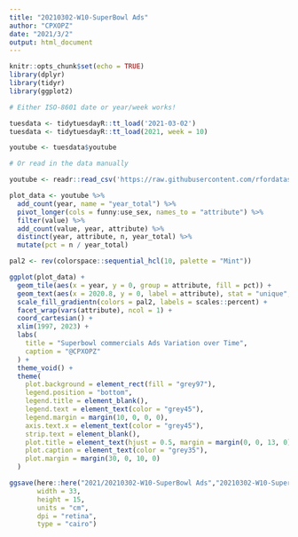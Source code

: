 ```yaml
---
title: "20210302-W10-SuperBowl Ads"
author: "CPXOPZ"
date: "2021/3/2"
output: html_document
---
```


```r
knitr::opts_chunk$set(echo = TRUE)
library(dplyr)
library(tidyr)
library(ggplot2)
```

```r

# Either ISO-8601 date or year/week works!

tuesdata <- tidytuesdayR::tt_load('2021-03-02')
tuesdata <- tidytuesdayR::tt_load(2021, week = 10)

youtube <- tuesdata$youtube

# Or read in the data manually

youtube <- readr::read_csv('https://raw.githubusercontent.com/rfordatascience/tidytuesday/master/data/2021/2021-03-02/youtube.csv')
```

```r
plot_data <- youtube %>% 
  add_count(year, name = "year_total") %>% 
  pivot_longer(cols = funny:use_sex, names_to = "attribute") %>% 
  filter(value) %>% 
  add_count(value, year, attribute) %>% 
  distinct(year, attribute, n, year_total) %>% 
  mutate(pct = n / year_total)

pal2 <- rev(colorspace::sequential_hcl(10, palette = "Mint"))

ggplot(plot_data) +
  geom_tile(aes(x = year, y = 0, group = attribute, fill = pct)) +
  geom_text(aes(x = 2020.8, y = 0, label = attribute), stat = "unique", color = "grey45", hjust = 0, vjust = 0.4) +
  scale_fill_gradientn(colors = pal2, labels = scales::percent) +
  facet_wrap(vars(attribute), ncol = 1) +
  coord_cartesian() +
  xlim(1997, 2023) +
  labs(
    title = "Superbowl commercials Ads Variation over Time",
    caption = "@CPXOPZ"
  ) +
  theme_void() +
  theme(
    plot.background = element_rect(fill = "grey97"),
    legend.position = "bottom",
    legend.title = element_blank(),
    legend.text = element_text(color = "grey45"),
    legend.margin = margin(10, 0, 0, 0),
    axis.text.x = element_text(color = "grey45"),
    strip.text = element_blank(),
    plot.title = element_text(hjust = 0.5, margin = margin(0, 0, 13, 0), size = 17),
    plot.caption = element_text(color = "grey35"),
    plot.margin = margin(30, 0, 10, 0)
  )

ggsave(here::here("2021/20210302-W10-SuperBowl Ads","20210302-W10-SuperBowl_Ads.png"),
       width = 33,
       height = 15,
       units = "cm",
       dpi = "retina",
       type = "cairo")

```

